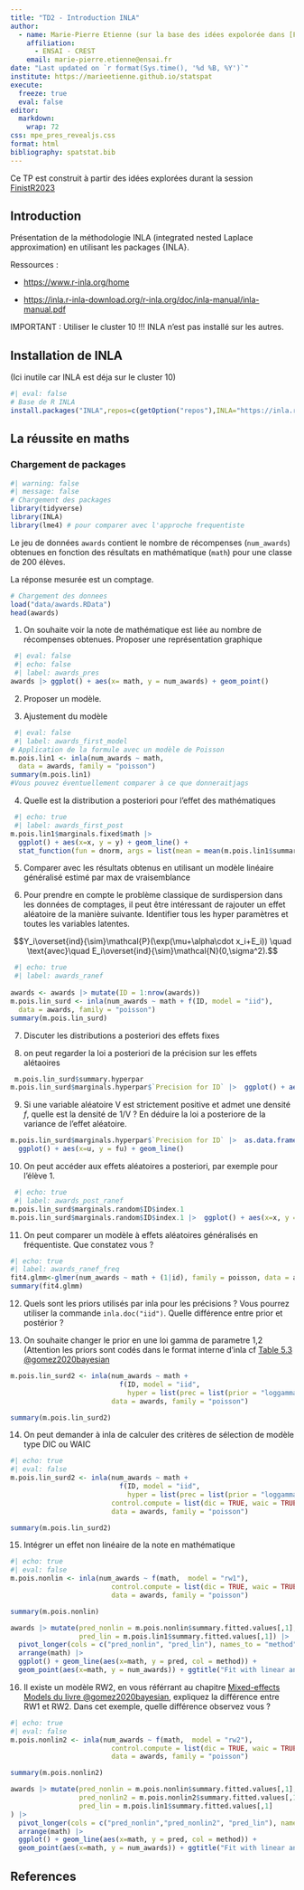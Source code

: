 ```yaml
---
title: "TD2 - Introduction INLA"
author:
  - name: Marie-Pierre Etienne (sur la base des idées expolorée dans [FinistR2023](https://stateofther.github.io/finistR2023/) )
    affiliation: 
      - ENSAI - CREST
    email: marie-pierre.etienne@ensai.fr
date: "Last updated on `r format(Sys.time(), '%d %B, %Y')`"
institute: https://marieetienne.github.io/statspat
execute: 
  freeze: true
  eval: false
editor: 
  markdown: 
    wrap: 72
css: mpe_pres_revealjs.css
format: html
bibliography: spatstat.bib
---
```


Ce TP est construit à partir des idées explorées durant la session [FinistR2023](https://stateofther.github.io/finistR2023/)

## Introduction

Présentation de la méthodologie INLA (integrated nested Laplace approximation) en utilisant les packages {INLA}.


Ressources :

-   <https://www.r-inla.org/home>

-   <https://inla.r-inla-download.org/r-inla.org/doc/inla-manual/inla-manual.pdf>


[IMPORTANT : Utiliser le cluster 10 !!! INLA n'est pas installé sur les autres.]{.rouge}

## Installation de INLA

(Ici inutile car INLA est déja sur le cluster 10)

```r
#| eval: false
# Base de R INLA
install.packages("INLA",repos=c(getOption("repos"),INLA="https://inla.r-inla-download.org/R/stable"), dep=TRUE)
```

## La réussite en maths


### Chargement de packages

```r
#| warning: false
#| message: false
# Chargement des packages
library(tidyverse)
library(INLA)
library(lme4) # pour comparer avec l'approche frequentiste 

```

Le jeu de données `awards` contient le nombre de récompenses (`num_awards`) obtenues en fonction des résultats en mathématique (`math`) pour une classe de 200 élèves. 

La réponse mesurée est un comptage.

```r
# Chargement des donnees
load("data/awards.RData")
head(awards)
```

<!-- La fonction `bru_options_set` permet de fixer des options sur des paramètres spécifiques à INLA. -->

<!-- ```{r set-options} -->
<!-- bru_options_set(bru_verbose = TRUE, -->
<!--                 control.compute = list(dic = TRUE, waic = TRUE)) -->
<!-- ``` -->

<!-- On peut récupérer ces paramètres avec : -->

<!-- ```{r get-options} -->
<!-- #| eval: false -->
<!-- bru_options_get() -->
<!-- ``` -->

1. On souhaite voir la note de mathématique est liée au nombre de récompenses obtenues. Proposer une représentation graphique

```r
 #| eval: false
 #| echo: false
 #| label: awards_pres
awards |> ggplot() + aes(x= math, y = num_awards) + geom_point()
```

2. Proposer un modèle. 

<!-- $$Y_i\overset{ind}{\sim}\mathcal{P}(\exp(\mu+\alpha\cdot x_i))\,.$$ -->

3. Ajustement du modèle

```r
 #| eval: false
 #| label: awards_first_model
# Application de la formule avec un modèle de Poisson
m.pois.lin1 <- inla(num_awards ~ math,
  data = awards, family = "poisson")
summary(m.pois.lin1)
#Vous pouvez éventuellement comparer à ce que donneraitjags
```

4. Quelle est la distribution a posteriori pour l'effet des mathématiques

```r
 #| echo: true
 #| label: awards_first_post
m.pois.lin1$marginals.fixed$math |> 
  ggplot() + aes(x=x, y = y) + geom_line() + 
  stat_function(fun = dnorm, args = list(mean = mean(m.pois.lin1$summary.fixed[2,1]), sd = m.pois.lin1$summary.fixed[2,2]), col = "red")
```

5. Comparer avec les résultats obtenus en utilisant un modèle linéaire généralisé estimé par max de vraisemblance


<!-- ```{r glm1} -->
<!-- fit2.glm <- glm(num_awards ~ math, family="poisson", data = awards) -->
<!-- summary(fit2.glm) -->
<!-- ``` -->

6. Pour prendre en compte le problème classique de surdispersion dans les données de comptages, il peut être intéressant de rajouter un effet aléatoire de la manière suivante. Identifier tous les hyper paramètres et toutes les variables latentes.

$$Y_i\overset{ind}{\sim}\mathcal{P}(\exp(\mu+\alpha\cdot x_i+E_i)) \quad \text{avec}\quad E_i\overset{ind}{\sim}\mathcal{N}(0,\sigma^2).$$

```r
 #| echo: true
 #| label: awards_ranef
 
awards <- awards |> mutate(ID = 1:nrow(awards))
m.pois.lin_surd <- inla(num_awards ~ math + f(ID, model = "iid"),
  data = awards, family = "poisson")
summary(m.pois.lin_surd)
```


7. Discuter les distributions a posteriori des effets fixes

8. on peut regarder la loi a posteriori de la précision sur les effets alétaoires 

```r
 m.pois.lin_surd$summary.hyperpar
m.pois.lin_surd$marginals.hyperpar$`Precision for ID` |>  ggplot() + aes(x=x, y = y) + geom_line()
```

9. Si une variable aléatoire V est strictement positive et admet une densité $f$, quelle est la densité de 1/V ? En déduire la loi a posteriore de la variance de l'effet aléatoire.

```r
m.pois.lin_surd$marginals.hyperpar$`Precision for ID` |>  as.data.frame() |>  mutate(u = 1/x, fu = x^2 ) |> 
  ggplot() + aes(x=u, y = fu) + geom_line()
```


10. On peut accéder aux effets aléatoires a posteriori, par exemple pour l'élève 1.


```r
 #| echo: true
 #| label: awards_post_ranef
m.pois.lin_surd$marginals.random$ID$index.1
m.pois.lin_surd$marginals.random$ID$index.1 |>  ggplot() + aes(x=x, y = y) + geom_line()
```



11. On peut comparer un modèle à effets aléatoires généralisés en fréquentiste. Que constatez vous ?

```r
#| echo: true
#| label: awards_ranef_freq
fit4.glmm<-glmer(num_awards ~ math + (1|id), family = poisson, data = awards)
summary(fit4.glmm)
```

12. Quels sont les priors utilisés par inla pour les précisions ? Vous pourrez utiliser la commande `inla.doc("iid")`. Quelle différence entre prior et postérior ?


13. On souhaite changer le prior en une loi gamma de parametre  1,2 (Attention les priors sont codés dans le format interne d'inla cf [Table 5.3 @gomez2020bayesian](https://becarioprecario.bitbucket.io/inla-gitbook/ch-priors.html#tab:internalhyper)


```r
m.pois.lin_surd2 <- inla(num_awards ~ math + 
                           f(ID, model = "iid",
                             hyper = list(prec = list(prior = "loggamma", param = c(3, 1)))),
                         data = awards, family = "poisson")

summary(m.pois.lin_surd2)
```


14. On peut demander à inla de calculer des critères de sélection de modèle type DIC ou WAIC


```r
#| echo: true
#| eval: false
m.pois.lin_surd2 <- inla(num_awards ~ math + 
                           f(ID, model = "iid",
                             hyper = list(prec = list(prior = "loggamma", param = c(3, 1)))),
                         control.compute = list(dic = TRUE, waic = TRUE),
                         data = awards, family = "poisson")

summary(m.pois.lin_surd2)
```



15. Intégrer un effet non linéaire de la note en mathématique

```r
#| echo: true
#| eval: false
m.pois.nonlin <- inla(num_awards ~ f(math,  model = "rw1"),
                         control.compute = list(dic = TRUE, waic = TRUE),
                         data = awards, family = "poisson")

summary(m.pois.nonlin)

awards |> mutate(pred_nonlin = m.pois.nonlin$summary.fitted.values[,1],
                 pred_lin = m.pois.lin1$summary.fitted.values[,1]) |> 
  pivot_longer(cols = c("pred_nonlin", "pred_lin"), names_to = "method", values_to = "pred") |> 
  arrange(math) |> 
  ggplot() + geom_line(aes(x=math, y = pred, col = method)) +
  geom_point(aes(x=math, y = num_awards)) + ggtitle("Fit with linear and non linear effect (RW1)")

```

16. Il existe un modèle RW2, en vous référrant au chapitre [Mixed-effects Models du livre @gomez2020bayesian](https://becarioprecario.bitbucket.io/inla-gitbook/ch-mixed.html), expliquez la différence entre RW1 et RW2. Dans cet exemple, quelle différence observez vous ?


```r
#| echo: true
#| eval: false
m.pois.nonlin2 <- inla(num_awards ~ f(math,  model = "rw2"),
                         control.compute = list(dic = TRUE, waic = TRUE),
                         data = awards, family = "poisson")

summary(m.pois.nonlin2)

awards |> mutate(pred_nonlin = m.pois.nonlin$summary.fitted.values[,1],
                 pred_nonlin2 = m.pois.nonlin2$summary.fitted.values[,1],
                 pred_lin = m.pois.lin1$summary.fitted.values[,1]
) |> 
  pivot_longer(cols = c("pred_nonlin","pred_nonlin2", "pred_lin"), names_to = "method", values_to = "pred") |> 
  arrange(math) |> 
  ggplot() + geom_line(aes(x=math, y = pred, col = method)) +
  geom_point(aes(x=math, y = num_awards)) + ggtitle("Fit with linear and non linear effect (RW1)")
```


## References
